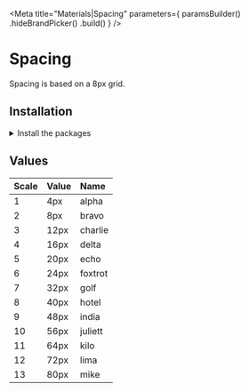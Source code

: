 
<Meta
    title="Materials|Spacing"
    parameters={
        paramsBuilder()
            .hideBrandPicker()
            .build()
    }
/>

<Anchor storyId="materials-spacing--values" />

# Spacing

Spacing is based on a 8px grid.

## Installation

<details><summary >Install the packages</summary>

Install from <a href={INSTALLATION_PAGE}>the React bundle</a> or as a single package:

```bash
npm install @orbit-ui/css-normalize @orbit-ui/tachyons
```

</details>

## Values

| Scale | Value | Name    |
| :---- | :---- | :------ |
| 1     | 4px   | alpha   |
| 2     | 8px   | bravo   |
| 3     | 12px  | charlie |
| 4     | 16px  | delta   |
| 5     | 20px  | echo    |
| 6     | 24px  | foxtrot |
| 7     | 32px  | golf    |
| 8     | 40px  | hotel   |
| 9     | 48px  | india   |
| 10    | 56px  | juliett |
| 11    | 64px  | kilo    |
| 12    | 72px  | lima    |
| 13    | 80px  | mike    |

<Preview>
    <Story name="values">
        <div>
            <div>
                <div className="w1 h4 mb4 bg-sunray-400" />
            </div>
            <div>
                <div className="w2 h4 mb4 bg-sunray-400" />
            </div>
            <div>
                <div className="w3 h4 mb4 bg-sunray-400" />
            </div>
            <div>
                <div className="w4 h4 mb4 bg-sunray-400" />
            </div>
            <div>
                <div className="w5 h4 mb4 bg-sunray-400" />
            </div>
            <div>
                <div className="w6 h4 mb4 bg-sunray-400" />
            </div>
            <div>
                <div className="w7 h4 mb4 bg-sunray-400" />
            </div>
            <div>
                <div className="w8 h4 mb4 bg-sunray-400" />
            </div>
            <div>
                <div className="w9 h4 mb4 bg-sunray-400" />
            </div>
            <div>
                <div className="w10 h4 mb4 bg-sunray-400" />
            </div>
            <div>
                <div className="w11 h4 mb4 bg-sunray-400" />
            </div>
            <div>
                <div className="w12 h4 mb4 bg-sunray-400" />
            </div>
            <div>
                <div className="w13 h4 mb4 bg-sunray-400" />
            </div>
        </div>
    </Story>
</Preview>
